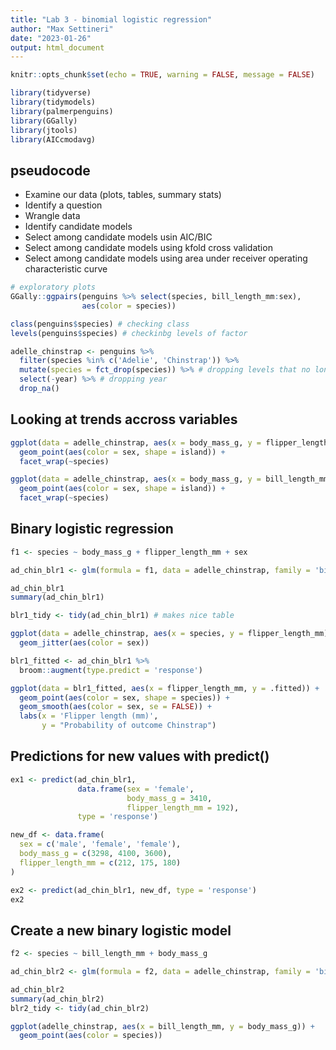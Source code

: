 ```yaml
---
title: "Lab 3 - binomial logistic regression"
author: "Max Settineri"
date: "2023-01-26"
output: html_document
---
```


```r
knitr::opts_chunk$set(echo = TRUE, warning = FALSE, message = FALSE)

library(tidyverse)
library(tidymodels)
library(palmerpenguins)
library(GGally)
library(jtools)
library(AICcmodavg)
```

## pseudocode

* Examine our data (plots, tables, summary stats)
* Identify a question
* Wrangle data
* Identify candidate models
* Select among candidate models usin AIC/BIC
* Select among candidate models using kfold cross validation
* Select among candidate models using area under receiver operating characteristic curve

```r
# exploratory plots
GGally::ggpairs(penguins %>% select(species, bill_length_mm:sex),
                aes(color = species))
```

```r
class(penguins$species) # checking class
levels(penguins$species) # checkinbg levels of factor

adelle_chinstrap <- penguins %>% 
  filter(species %in% c('Adelie', 'Chinstrap')) %>% 
  mutate(species = fct_drop(species)) %>% # dropping levels that no longer exist in species column
  select(-year) %>% # dropping year
  drop_na()
```

## Looking at trends accross variables

```r
ggplot(data = adelle_chinstrap, aes(x = body_mass_g, y = flipper_length_mm)) +
  geom_point(aes(color = sex, shape = island)) +
  facet_wrap(~species)

ggplot(data = adelle_chinstrap, aes(x = body_mass_g, y = bill_length_mm)) +
  geom_point(aes(color = sex, shape = island)) +
  facet_wrap(~species)
```

## Binary logistic regression

```r
f1 <- species ~ body_mass_g + flipper_length_mm + sex

ad_chin_blr1 <- glm(formula = f1, data = adelle_chinstrap, family = 'binomial')

ad_chin_blr1
summary(ad_chin_blr1)

blr1_tidy <- tidy(ad_chin_blr1) # makes nice table
```

```r
ggplot(data = adelle_chinstrap, aes(x = species, y = flipper_length_mm)) +
  geom_jitter(aes(color = sex))
```

```r
blr1_fitted <- ad_chin_blr1 %>% 
  broom::augment(type.predict = 'response')

ggplot(data = blr1_fitted, aes(x = flipper_length_mm, y = .fitted)) +
  geom_point(aes(color = sex, shape = species)) +
  geom_smooth(aes(color = sex, se = FALSE)) +
  labs(x = 'Flipper length (mm)',
   	   y = "Probability of outcome Chinstrap")
```

## Predictions for new values with predict()

```r
ex1 <- predict(ad_chin_blr1,
               data.frame(sex = 'female',
                          body_mass_g = 3410,
                          flipper_length_mm = 192),
               type = 'response')

new_df <- data.frame(
  sex = c('male', 'female', 'female'),
  body_mass_g = c(3298, 4100, 3600),
  flipper_length_mm = c(212, 175, 180)
)

ex2 <- predict(ad_chin_blr1, new_df, type = 'response')
ex2
```

## Create a new binary logistic model

```r
f2 <- species ~ bill_length_mm + body_mass_g

ad_chin_blr2 <- glm(formula = f2, data = adelle_chinstrap, family = 'binomial')

ad_chin_blr2
summary(ad_chin_blr2)
blr2_tidy <- tidy(ad_chin_blr2)
```

```r
ggplot(adelle_chinstrap, aes(x = bill_length_mm, y = body_mass_g)) +
  geom_point(aes(color = species))
```

